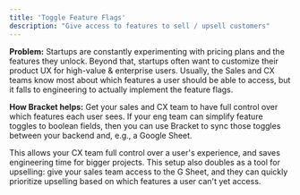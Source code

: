 ```yaml
---
title: 'Toggle Feature Flags'
description: "Give access to features to sell / upsell customers"
---
```

 
**Problem:** Startups are constantly experimenting with pricing plans and the features they unlock. Beyond that, startups often want to customize their product UX for high-value & enterprise users. Usually, the Sales and CX teams know most about which features a user should be able to access, but it falls to engineering to actually implement the feature flags.

**How Bracket helps:** Get your sales and CX team to have full control over which features each user sees. If your eng team can simplify feature toggles to boolean fields, then you can use Bracket to sync those toggles between your backend and, e.g., a Google Sheet. 

This allows your CX team full control over a user's experience, and saves engineering time for bigger projects. This setup also doubles as a tool for upselling: give your sales team access to the G Sheet, and they can quickly prioritize upselling based on which features a user can't yet access. 

